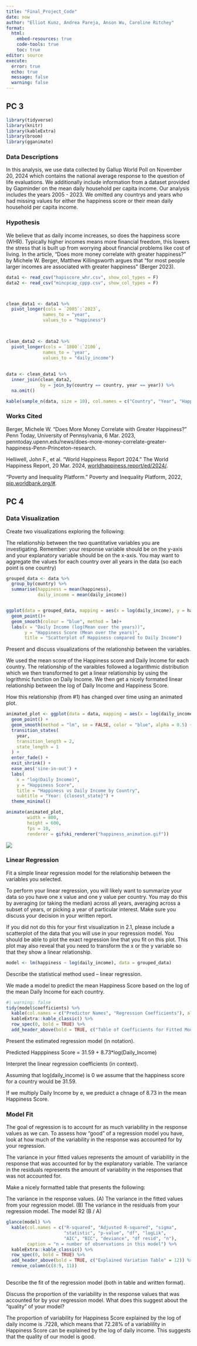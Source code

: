 ---
title: "Final_Project_Code"
date: now
author: "Elliot Kunz, Andrea Pareja, Anson Wu, Caroline Ritchey"
format: 
  html:
    embed-resources: true
    code-tools: true
    toc: true
editor: source
execute: 
  error: true
  echo: true
  message: false
  warning: false
---

## PC 3

```{r setup}
library(tidyverse)
library(knitr)
library(kableExtra)
library(broom)
library(gganimate)
```

### Data Descriptions

In this analysis, we use data collected by Gallup World Poll on November 20, 2024 which contains the national average response to the question of life evaluations. We additionally include information from a dataset provided by Gapminder on the mean daily household per capita income. Our analysis includes the years 2005 - 2023. We omitted any countrys and years who had missing values for either the happiness score or their mean daily household per capita income.

### Hypothesis

We believe that as daily income increases, so does the happiness score (WHR). Typically higher incomes means more financial freedom, this lowers the stress that is built up from worrying about financial problems like cost of living. In the article, “Does more money correlate with greater happiness?” by Michele W. Berger, Matthew Killingsworth argues that “for most people larger incomes are associated with greater happiness” (Berger 2023).

```{r}
data1 <- read_csv("hapiscore_whr.csv", show_col_types = F)
data2 <- read_csv("mincpcap_cppp.csv", show_col_types = F)



clean_data1 <- data1 %>% 
  pivot_longer(cols = `2005`:`2023`,
              names_to = "year",
              values_to = "happiness")
  


clean_data2 <- data2 %>% 
  pivot_longer(cols = `1800`:`2100`,
              names_to = 'year',
              values_to = "daily_income")
  
  
data <- clean_data1 %>% 
  inner_join(clean_data2, 
             by = join_by(country == country, year == year)) %>% 
  na.omit()

kable(sample_n(data, size = 10), col.names = c("Country", "Year", "Happiness"," Daily Income"), align = "c", digits = 2)
```

### Works Cited

Berger, Michele W. “Does More Money Correlate with Greater Happiness?” Penn Today, University of Pennsylvania, 6 Mar. 2023, penntoday.upenn.edu/news/does-more-money-correlate-greater-happiness-Penn-Princeton-research.

Helliwell, John F., et al. "World Happiness Report 2024." The World Happiness Report, 20 Mar. 2024, [worldhappiness.report/ed/2024/](http://worldhappiness.report/ed/2024/).

"Poverty and Inequality Platform." Poverty and Inequality Platform, 2022, [pip.worldbank.org/#](http://pip.worldbank.org/#).

## PC 4
### Data Visualization

Create two visualizations exploring the following:

The relationship between the two quantitative variables you are investigating. Remember: your response variable should be on the y-axis and your explanatory variable should be on the x-axis. You may want to aggregate the values for each country over all years in the data (so each point is one country)

```{r}
grouped_data <- data %>% 
  group_by(country) %>% 
  summarise(happiness = mean(happiness), 
            daily_income = mean(daily_income))


ggplot(data = grouped_data, mapping = aes(x = log(daily_income), y = happiness))+
  geom_point()+
  geom_smooth(colour = "blue", method = lm)+
  labs(x = "Daily Income (log(Mean over the years))", 
       y = "Happiness Score (Mean over the years)", 
       title = "Scatterplot of Happiness compared to Daily Income")

```


Present and discuss visualizations of the relationship between the variables.

We used the mean score of the Happiness score and Daily Income for each country. The relationship of the varaibles followed a logarithmic distribution which we then transformed to get a linear relationship by using the logrithmic function on Daily Income. We then get a nicely formated linear relationship between the log of Daily Income and Happiness Score. 

How this relationship (from #1) has changed over time using an animated plot. 

```{r}
animated_plot <- ggplot(data = data, mapping = aes(x = log(daily_income), y = happiness)) +
  geom_point() +
  geom_smooth(method = "lm", se = FALSE, color = "blue", alpha = 0.5) +
  transition_states(
    year,
    transition_length = 2,
    state_length = 1
  ) +
  enter_fade() + 
  exit_shrink() +
  ease_aes('sine-in-out') +
  labs(
    x = "log(Daily Income)", 
    y = "Happiness Score", 
    title = "Happiness vs Daily Income by Country",
    subtitle = "Year: {closest_state}") +
  theme_minimal()

animate(animated_plot, 
        width = 800, 
        height = 600, 
        fps = 10,
        renderer = gifski_renderer("happiness_animation.gif"))
```

![](happiness_animation.gif)

### Linear Regression

Fit a simple linear regression model for the relationship between the variables you selected.

To perform your linear regression, you will likely want to summarize your data so you have one x value and one y value per country. You may do this by averaging (or taking the median) across all years, averaging across a subset of years, or picking a year of particular interest. Make sure you discuss your decision in your written report.

If you did not do this for your first visualization in 2.1, please include a scatterplot of the data that you will use in your regression model. You should be able to plot the exact regression line that you fit on this plot. This plot may also reveal that you need to transform the x or the y variable so that they show a linear relationship.

```{r}
model <- lm(happiness ~ log(daily_income), data = grouped_data)
```


Describe the statistical method used – linear regression.

We made a model to predict the mean Happiness Score based on the log of the mean Daily Income for each country. 

```{r}
#| warning: false
tidy(model$coefficients) %>% 
  kable(col.names = c("Predictor Names", "Regression Coefficients"), align = 'c', digits = 2) %>% 
  kableExtra::kable_classic() %>%
  row_spec(0, bold = TRUE) %>%
  add_header_above(bold = TRUE, c("Table of Coefficients for Fitted Model" = 2))
```

Present the estimated regression model (in notation).

Predicted Happpiness Score = 31.59 + 8.73*log(Daily_Income)

Interpret the linear regression coefficients (in context).

Assuming that log(daily_income) is 0 we assume that the happiness score for a country would be 31.59.

If we multiply Daily Income by e, we preduict a chnage of 8.73 in the mean Happiness Score. 

### Model Fit

The goal of regression is to account for as much variability in the response values as we can. To assess how “good” of a regression model you have, look at how much of the variability in the response was accounted for by your regression.

The variance in your fitted values represents the amount of variability in the response that was accounted for by the explanatory variable. The variance in the residuals represents the amount of variability in the responses that was not accounted for.

Make a nicely formatted table that presents the following:

The variance in the response values. (A) 
The variance in the fitted values from your regression model. (B) 
The variance in the residuals from your regression model.
The model R2 (B / A) 

```{r}
glance(model) %>%  
  kable(col.names = c("R-squared", "Adjusted R-squared", "sigma",
                      "statistic", "p-value", "df", "logLik",
                      "AIC", "BIC", "deviance", "df resid", "n"),
        caption = "n = number of observations in this model") %>% 
  kableExtra::kable_classic() %>%
  row_spec(0, bold = TRUE) %>%
  add_header_above(bold = TRUE, c("Explained Variation Table" = 12)) %>%
  remove_column(c(8:9, 11))
  
```


Describe the fit of the regression model (both in table and written format).



Discuss the proportion of the variability in the response values that was accounted for by your regression model. What does this suggest about the “quality” of your model?

The proportion of variability for Happiness Score explained by the log of daily income is .7228, which means that 72.28% of a variablility in Happiness Score can be explained by the log of daily income. This suggests that the quality of our model is good.
